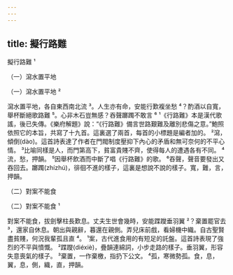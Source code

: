 ```yaml
---
---
---
```

title: 擬行路難
---




擬行路難 ¹

（一）瀉水置平地


（一）瀉水置平地 ²

瀉水置平地，各自東西南北流 ³。人生亦有命，安能行歎複坐愁 ⁴？酌酒以自寬，舉杯斷絕歌路難 ⁵。心非木石豈無感？吞聲躑躅不敢言 ⁶ ¹《行路難》本是漢代歌謠，後已失傳。《樂府解題》說：“《行路難》備言世路艱難及離別悲傷之意。”鮑照依照它的本旨，共寫了十九首。這裏選了兩首，每首的小標題是編者加的。 ²瀉，傾倒(dào)。這首詩表達了作者在門閥制度壓抑下內心的矛盾和無可奈何的不平心情。 ³比喻同樣是人，而門第高下，貧富貴賤不齊，使得每人的遭遇各有不同。 ⁴流，愁，押韻。 ⁵因舉杯飲酒而中斷了唱《行路難》的歌。 ⁶吞聲，聲音要發出又吞回去。躑躅(zhízhú)，徘徊不進的樣子，這裏是想說不說的樣子。寬，難，言，押韻。

（二）對案不能食


（二）對案不能食 ¹

對案不能食，拔劍擊柱長歎息。丈夫生世會幾時，安能蹀躞垂羽翼 ²？棄置罷官去 ³，還家自休息。朝出與親辭，暮還在親側。弄兒床前戲，看婦機中織。自古聖賢盡貧賤，何況我輩孤且直 ⁴。 ¹案，古代進食用的有短足的託盤。這首詩表現了強烈的不平與憤慨。 ²蹀躞(diéxiè)，疊韻連綿詞，小步走路的樣子。垂羽翼，形容失意喪氣的樣子。 ³棄置，一作棄檄，指扔下公文。 ⁴孤，寒微勢孤。食，息，翼，息，側，織，直，押韻。